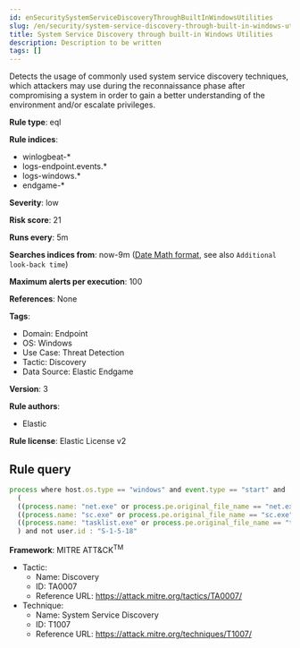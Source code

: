 ```yaml
---
id: enSecuritySystemServiceDiscoveryThroughBuiltInWindowsUtilities
slug: /en/security/system-service-discovery-through-built-in-windows-utilities
title: System Service Discovery through built-in Windows Utilities
description: Description to be written
tags: []
---
```


<div id="system-service-discovery-through-built-in-windows-utilities"></div>

Detects the usage of commonly used system service discovery techniques, which attackers may use during the reconnaissance phase after compromising a system in order to gain a better understanding of the environment and/or escalate privileges.

**Rule type**: eql

**Rule indices**: 

* winlogbeat-*
* logs-endpoint.events.*
* logs-windows.*
* endgame-*

**Severity**: low

**Risk score**: 21

**Runs every**: 5m

**Searches indices from**: now-9m ([Date Math format](((ref))/common-options.html#date-math), see also <DocLink id="enSecurityRulesUiCreate" section="set-the-rules-schedule">`Additional look-back time`</DocLink>)

**Maximum alerts per execution**: 100

**References**: None

**Tags**: 

* Domain: Endpoint
* OS: Windows
* Use Case: Threat Detection
* Tactic: Discovery
* Data Source: Elastic Endgame

**Version**: 3

**Rule authors**: 

* Elastic

**Rule license**: Elastic License v2

## Rule query

```js
process where host.os.type == "windows" and event.type == "start" and
  (
  ((process.name: "net.exe" or process.pe.original_file_name == "net.exe" or (process.name : "net1.exe" and not process.parent.name : "net.exe")) and process.args : ("start", "use") and process.args_count == 2) or
  ((process.name: "sc.exe" or process.pe.original_file_name == "sc.exe") and process.args: ("query", "q*")) or
  ((process.name: "tasklist.exe" or process.pe.original_file_name == "tasklist.exe") and process.args: "/svc")
  ) and not user.id : "S-1-5-18"

```

**Framework**: MITRE ATT&CK<sup>TM</sup>

* Tactic:
    * Name: Discovery
    * ID: TA0007
    * Reference URL: https://attack.mitre.org/tactics/TA0007/
* Technique:
    * Name: System Service Discovery
    * ID: T1007
    * Reference URL: https://attack.mitre.org/techniques/T1007/

